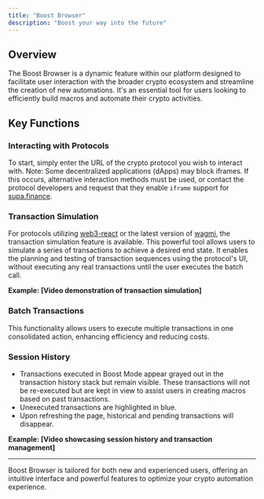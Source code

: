 ```yaml
---
title: "Boost Browser"
description: "Boost your way into the future"
---
```


## Overview

The Boost Browser is a dynamic feature within our platform designed to facilitate user interaction with the broader crypto ecosystem and streamline the creation of new automations. It's an essential tool for users looking to efficiently build macros and automate their crypto activities.

## Key Functions

### Interacting with Protocols

To start, simply enter the URL of the crypto protocol you wish to interact with. Note: Some decentralized applications (dApps) may block iframes. If this occurs, alternative interaction methods must be used, or contact the protocol developers and request that they enable `iframe` support for [supa.finance](https://supa.finance).

### Transaction Simulation

For protocols utilizing [web3-react](https://github.com/Uniswap/web3-react) or the latest version of [wagmi](https://github.com/wevm/wagmi), the transaction simulation feature is available. This powerful tool allows users to simulate a series of transactions to achieve a desired end state. It enables the planning and testing of transaction sequences using the protocol's UI, without executing any real transactions until the user executes the batch call.

**Example: [Video demonstration of transaction simulation]**

### Batch Transactions

This functionality allows users to execute multiple transactions in one consolidated action, enhancing efficiency and reducing costs.

### Session History

- Transactions executed in Boost Mode appear grayed out in the transaction history stack but remain visible. These transactions will not be re-executed but are kept in view to assist users in creating macros based on past transactions.
- Unexecuted transactions are highlighted in blue.
- Upon refreshing the page, historical and pending transactions will disappear.

**Example: [Video showcasing session history and transaction management]**

---

Boost Browser is tailored for both new and experienced users, offering an intuitive interface and powerful features to optimize your crypto automation experience.
